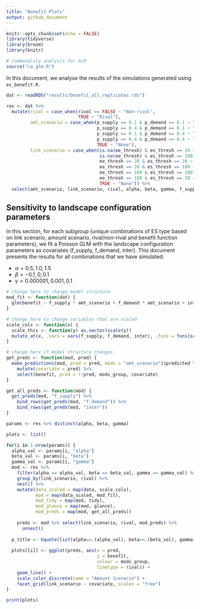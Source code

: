 ```yaml
---
title: "Benefit Plots"
output: github_document
---
```


```r
knitr::opts_chunk$set(echo = FALSE)
library(tidyverse)
library(broom)
library(knitr)

# commonality analysis for GLM
source("ca_glm.R")
```

In this document, we analyse the results of the simulations generated using `es_benefit.R`. 

```r
dat <- readRDS("results/benefit_all_replicates.rds")
```

```r
res <- dat %>% 
  mutate(rival = case_when(rival == FALSE ~ "Non-rival",
                           TRUE ~ "Rival"),
         amt_scenario = case_when(p_supply == 0.1 & p_demand == 0.1 ~ "LowS_LowD",
                                  p_supply == 0.4 & p_demand == 0.1 ~ "HighS_LowD",
                                  p_supply == 0.1 & p_demand == 0.4 ~ "LowS_HighD",
                                  p_supply == 0.4 & p_demand == 0.4 ~ "HighS_HighD",
                                  TRUE ~ "None"),
         link_scenario = case_when(is.na(ee_thresh) & es_thresh == 20 ~ "NoSS_ProxSD",
                                   is.na(ee_thresh) & es_thresh == 100 ~ "NoSS_FullSD",
                                   ee_thresh == 20 & es_thresh == 20 ~ "ProxSS_ProxSD",
                                   ee_thresh == 20 & es_thresh == 100 ~ "ProxSS_FullSD",
                                   ee_thresh == 100 & es_thresh == 100 ~ "FullSS_FullSD",
                                   ee_thresh == 100 & es_thresh == 20 ~ "FullSS_ProxSD",
                                   TRUE ~ "None")) %>% 
  select(amt_scenario, link_scenario, rival, alpha, beta, gamma, f_supply, f_demand, inter, benefit)
```

## Sensitivity to landscape configuration parameters

In this section, for each subgroup (unique combinations of ES type based on link scenario, amount scenario, rival/non-rival and benefit function parameters), we fit a Poisson GLM with the landscape configuration parameters as covariates (f_supply, f_demand, inter). This document presents the results for all combinations that we have simulated: 

- $\alpha = 0.5, 1.0, 1.5$
- $\beta = -0.1, 0, 0.1$
- $\gamma = 0.000001, 0.001, 0.1$

```r
# change here to change model structure
mod_fit <- function(dat) {
  glm(benefit ~ f_supply * amt_scenario + f_demand * amt_scenario + inter * amt_scenario, data = dat, family = "poisson")
}

# change here to change variables that are scaled
scale_cols <- function(x) {
  scale_this <- function(y) as.vector(scale(y))
  mutate_at(x, .vars = vars(f_supply, f_demand, inter), .funs = funs(scale_this))
}

# change here if model structure changes
get_preds <- function(mod, pred) {
  make_predictions(mod, pred = pred, modx = "amt_scenario")$predicted %>% 
    mutate(covariate = pred) %>% 
    select(benefit, pred = !!pred, modx_group, covariate)
}

get_all_preds <- function(mod) {
  get_preds(mod, "f_supply") %>% 
    bind_rows(get_preds(mod, "f_demand")) %>% 
    bind_rows(get_preds(mod, "inter"))
}
```

```r
params <- res %>% distinct(alpha, beta, gamma)

plots <- list()

for(i in 1:nrow(params)) {
  alpha_val <- params[i, "alpha"]
  beta_val <- params[i, "beta"]
  gamma_val <- params[i, "gamma"]
  mod <- res %>% 
    filter(alpha == alpha_val, beta == beta_val, gamma == gamma_val) %>% 
    group_by(link_scenario, rival) %>% 
    nest() %>% 
    mutate(data_scaled = map(data, scale_cols),
           mod = map(data_scaled, mod_fit),
           mod_tidy = map(mod, tidy),
           mod_glance = map(mod, glance),
           mod_preds = map(mod, get_all_preds))
  
    preds <- mod %>% select(link_scenario, rival, mod_preds) %>% 
      unnest()
  
  p_title <- bquote(list(alpha==.(alpha_val), beta==.(beta_val), gamma==.(gamma_val)))
  
  plots[[i]] <- ggplot(preds, aes(x = pred, 
                                  y = benefit, 
                                  colour = modx_group, 
                                  linetype = rival)) + 
    geom_line() + 
    scale_color_discrete(name = "Amount Scenario") + 
    facet_grid(link_scenario ~ covariate, scales = "free")
}
```

```r
print(plots)
```